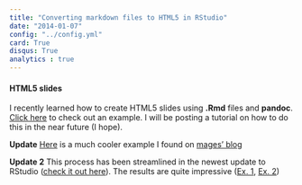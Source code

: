 ```yaml
---
title: "Converting markdown files to HTML5 in RStudio"
date: "2014-01-07"
config: "../config.yml"
card: True
disqus: True
analytics : true
---
```



#### HTML5 slides

I recently learned how to create HTML5 slides using __.Rmd__ files and __pandoc__. [Click here][Click here] to check out an example. I will be posting a tutorial on how to do this in the near future (I hope).

**Update** [Here][Here] is a much cooler example I found on [mages' blog][mages' blog]

**Update 2** This process has been streamlined in the newest update to RStudio ([check it out here][check it out here]). The results are quite impressive ([Ex. 1][Ex. 1], [Ex. 2][Ex. 2])


[Click here]: /assets/md_to_html5_ex/md_html_ex.html
[Here]: /assets/mages_ex/mages_ex.html
[mages' blog]: http://lamages.blogspot.com.au/2012/05/interactive-reports-in-r-with-knitr-and.html
[check it out here]: http://rmarkdown.rstudio.com/index.html
[Ex. 1]: /assets/reveal/reaveal.html
[Ex. 2]: /assets/ioslides/ioslides.html
